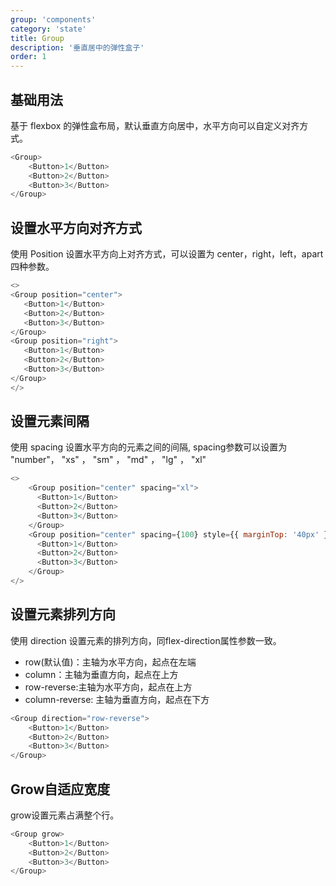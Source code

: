 ```yaml
---
group: 'components'
category: 'state'
title: Group
description: '垂直居中的弹性盒子'
order: 1
---
```


## 基础用法

基于 flexbox 的弹性盒布局，默认垂直方向居中，水平方向可以自定义对齐方式。

```js live=true
<Group>
    <Button>1</Button>
    <Button>2</Button>
    <Button>3</Button>
</Group>
```

## 设置水平方向对齐方式

使用 Position 设置水平方向上对齐方式，可以设置为 center，right，left，apart 四种参数。

```js live=true
<>
<Group position="center">
   <Button>1</Button>
   <Button>2</Button>
   <Button>3</Button>
</Group>
<Group position="right">
   <Button>1</Button>
   <Button>2</Button>
   <Button>3</Button>
</Group>
</>
```

## 设置元素间隔

使用 spacing 设置水平方向的元素之间的间隔, spacing参数可以设置为 "number"， "xs" ， "sm" ， "md" ， "lg" ， "xl"

```js live=true
<>
    <Group position="center" spacing="xl">
      <Button>1</Button>
      <Button>2</Button>
      <Button>3</Button>
    </Group>
    <Group position="center" spacing={100} style={{ marginTop: '40px' }}>
      <Button>1</Button>
      <Button>2</Button>
      <Button>3</Button>
    </Group>
</>
```

## 设置元素排列方向

使用 direction 设置元素的排列方向，同flex-direction属性参数一致。
- row(默认值)：主轴为水平方向，起点在左端
- column：主轴为垂直方向，起点在上方
- row-reverse:主轴为水平方向，起点在上方
- column-reverse: 主轴为垂直方向，起点在下方

```js live=true
<Group direction="row-reverse">
    <Button>1</Button>
    <Button>2</Button>
    <Button>3</Button>
</Group>
```

## Grow自适应宽度

grow设置元素占满整个行。

```js live=true
<Group grow>
    <Button>1</Button>
    <Button>2</Button>
    <Button>3</Button>
</Group>
```
